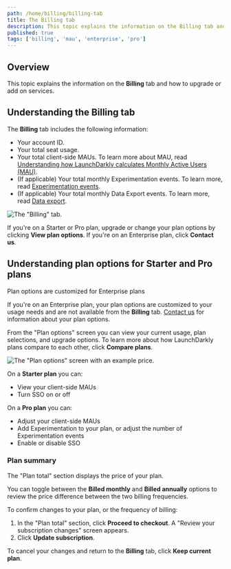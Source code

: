 ```yaml
---
path: /home/billing/billing-tab
title: The Billing tab
description: This topic explains the information on the Billing tab and how to upgrade or add on services.
published: true
tags: ['billing', 'mau', 'enterprise', 'pro']
---
```


## Overview

This topic explains the information on the **Billing** tab and how to upgrade or add on services.

## Understanding the Billing tab

The **Billing** tab includes the following information:

- Your account ID.
- Your total seat usage.
- Your total client-side MAUs. To learn more about MAU, read [Understanding how LaunchDarkly calculates Monthly Active Users (MAU)](/home/billing/usage-metrics#understanding-how-launchdarkly-calculates-monthly-active-users-mau).
- (If applicable) Your total monthly Experimentation events. To learn more, read [Experimentation events](/home/experimentation/events).
- (If applicable) Your total monthly Data Export events. To learn more, read [Data export](/home/data-export).

![The "Billing" tab.](settings-billing-pro.png)

If you're on a Starter or Pro plan, upgrade or change your plan options by clicking **View plan options**. If you're on an Enterprise plan, click **Contact us**.


## Understanding plan options for Starter and Pro plans

<Callout intent="info">
  <CalloutTitle>Plan options are customized for Enterprise plans</CalloutTitle>
  <CalloutDescription>

  If you're on an Enterprise plan, your plan options are customized to your usage needs and are not available from the **Billing** tab. [Contact us](https://launchdarkly.com/contact-sales/) for information about your plan options.

  </CalloutDescription>
</Callout>

From the "Plan options" screen you can view your current usage, plan selections, and upgrade options.
To learn more about how LaunchDarkly plans compare to each other, click **Compare plans**.

![The "Plan options" screen with an example price.](plan-options.png)

On a **Starter plan** you can:

- View your client-side MAUs
- Turn SSO on or off

On a **Pro plan** you can:

- Adjust your client-side MAUs
- Add Experimentation to your plan, or adjust the number of Experimentation events
- Enable or disable SSO

### Plan summary

The "Plan total" section displays the price of your plan.

You can toggle between the **Billed monthly** and **Billed annually** options to review the price difference between the two billing frequencies.

To confirm changes to your plan, or the frequency of billing:

1. In the "Plan total" section, click **Proceed to checkout**. A "Review your subscription changes" screen appears.
2. Click **Update subscription**.

To cancel your changes and return to the **Billing** tab, click **Keep current plan**.
